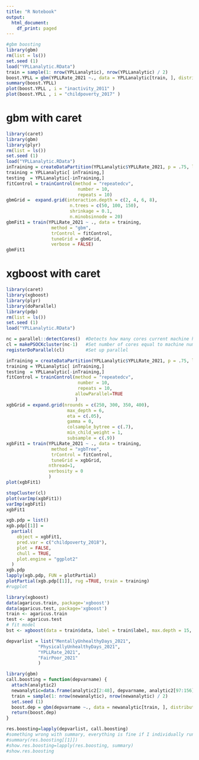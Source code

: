 ```yaml
---
title: "R Notebook"
output:
  html_document:
    df_print: paged
---
```



```r
#gbm boosting
library(gbm)
rm(list = ls())
set.seed (1)
load("YPLLanalytic.RData")
train = sample(1: nrow(YPLLanalytic), nrow(YPLLanalytic) / 2)
boost.YPLL = gbm(YPLLRate_2021 ~., data = YPLLanalytic[train, ], distribution = "gaussian", n.trees = 5000, interaction.depth = 4)
summary(boost.YPLL)
plot(boost.YPLL , i = "inactivity_2011" )
plot(boost.YPLL , i = "childpoverty_2017" )
```

# gbm with caret
```r
library(caret)
library(gbm)
library(plyr)
rm(list = ls())
set.seed (1)
load("YPLLanalytic.RData")
inTraining = createDataPartition(YPLLanalytic$YPLLRate_2021, p = .75, list = FALSE)
training = YPLLanalytic[ inTraining,]
testing  = YPLLanalytic[-inTraining,]
fitControl = trainControl(method = "repeatedcv",
                           number = 10,
                           repeats = 10)
gbmGrid =  expand.grid(interaction.depth = c(2, 4, 6, 8), 
                        n.trees = c(50, 100, 150), 
                        shrinkage = 0.1,
                        n.minobsinnode = 20)
gbmFit1 = train(YPLLRate_2021 ~ ., data = training, 
                 method = "gbm", 
                 trControl = fitControl,
                 tuneGrid = gbmGrid,
                 verbose = FALSE)
gbmFit1
```

# xgboost with caret
```r
library(caret)
library(xgboost)
library(plyr)
library(doParallel)
library(pdp)
rm(list = ls())
set.seed (1)
load("YPLLanalytic.RData")

nc = parallel::detectCores()  #Detects how many cores current machine has
cl = makePSOCKcluster(nc-1)   #Set number of cores equal to machine number minus one
registerDoParallel(cl)        #Set up parallel

inTraining = createDataPartition(YPLLanalytic$YPLLRate_2021, p = .75, list = FALSE)
training = YPLLanalytic[ inTraining,]
testing  = YPLLanalytic[-inTraining,]
fitControl = trainControl(method = "repeatedcv",
                           number = 10,
                           repeats = 10,
                          allowParallel=TRUE
                          )
xgbGrid = expand.grid(nrounds = c(250, 300, 350, 400),
                       max_depth = 6,
                       eta = c(.05),
                       gamma = 0,
                       colsample_bytree = c(.7),
                       min_child_weight = 1,
                       subsample = c(.9))
xgbFit1 = train(YPLLRate_2021 ~ ., data = training, 
                 method = "xgbTree", 
                 trControl = fitControl,
                 tuneGrid = xgbGrid,
                nthread=1,
                verbosity = 0
                )
plot(xgbFit1)

stopCluster(cl)
plot(varImp(xgbFit1))
varImp(xgbFit1)
xgbFit1

xgb.pdp = list()
xgb.pdp[[1]] =
  partial(
    object = xgbFit1,
    pred.var = c("childpoverty_2018"),
    plot = FALSE,
    chull = TRUE,
    plot.engine = "ggplot2"
  )
xgb.pdp
lapply(xgb.pdp, FUN = plotPartial)
plotPartial(xgb.pdp[[1]], rug =TRUE, train = training)
#rugplot

```


```r
library(xgboost)
data(agaricus.train, package='xgboost')
data(agaricus.test, package='xgboost')
train <- agaricus.train
test <- agaricus.test
# fit model
bst <- xgboost(data = train$data, label = train$label, max.depth = 15, eta = 0.1, nrounds = 10000, nthread = 12, objective = "binary:logistic")
```

```r
depvarlist = list("MentallyUnhealthyDays_2021",
            "PhysicallyUnhealthyDays_2021",
            "YPLLRate_2021",
            "FairPoor_2021"
            )

library(gbm)
call.boosting = function(depvarname) {
  attach(analytic2)
  newanalytic=data.frame(analytic2[2:48], depvarname, analytic2[97:156])
  train = sample(1: nrow(newanalytic), nrow(newanalytic) / 2)
  set.seed (1)
  boost.dep = gbm(depvarname ~., data = newanalytic[train, ], distribution = "gaussian", n.trees = 5000, interaction.depth = 4)
  return(boost.dep)
}

res.boosting=lapply(depvarlist, call.boosting)
#something wrong with summary, everything is fine if I individually run it instead of applying to list
#summary(res.boosting[[1]])
#show.res.boosting=lapply(res.boosting, summary)
#show.res.boosting
```